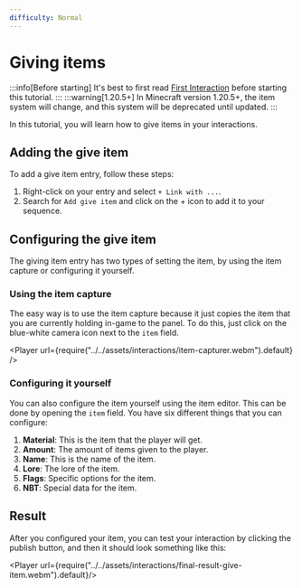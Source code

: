 ```yaml
---
difficulty: Normal
---
```



# Giving items

:::info[Before starting]
It's best to first read [First Interaction](./index.mdx) before starting this tutorial.
:::
:::warning[1.20.5+]
In Minecraft version 1.20.5+, the item system will change, and this system will be deprecated until updated.
:::

In this tutorial, you will learn how to give items in your interactions.

## Adding the give item

To add a give item entry, follow these steps:

1. Right-click on your entry and select `+ Link with ...`.
2. Search for `Add give item` and click on the + icon to add it to your sequence.

<EntrySearch entryName='give_item' />

## Configuring the give item

The giving item entry has two types of setting the item, by using the item capture or configuring it yourself.

### Using the item capture

The easy way is to use the item capture because it just copies the item that you are currently holding in-game to the panel. To do this, just click on the blue-white camera icon next to the `item` field.

<Player url={require("../../assets/interactions/item-capturer.webm").default} />

### Configuring it yourself

You can also configure the item yourself using the item editor. This can be done by opening the `item` field. You have six different things that you can configure:

1. **Material**: This is the item that the player will get.
2. **Amount**: The amount of items given to the player.
3. **Name**: This is the name of the item.
4. **Lore**: The lore of the item.
5. **Flags**: Specific options for the item.
6. **NBT**: Special data for the item.

## Result

After you configured your item, you can test your interaction by clicking the publish button, and then it should look something like this:

<Player url={require("../../assets/interactions/final-result-give-item.webm").default}/>
